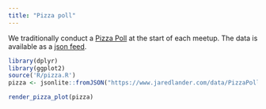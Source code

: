 ```yaml
---
title: "Pizza poll"
---
```


We traditionally conduct a [Pizza Poll](https://www.jaredlander.com/2012/09/pizza-polls/?utm_source=nyhackr) at the start of each meetup. The data is available as a [json feed](https://www.jaredlander.com/data/PizzaPollData.php).

```r
library(dplyr)
library(ggplot2)
source('R/pizza.R')
pizza <- jsonlite::fromJSON("https://www.jaredlander.com/data/PizzaPollData.php")

render_pizza_plot(pizza)
```
